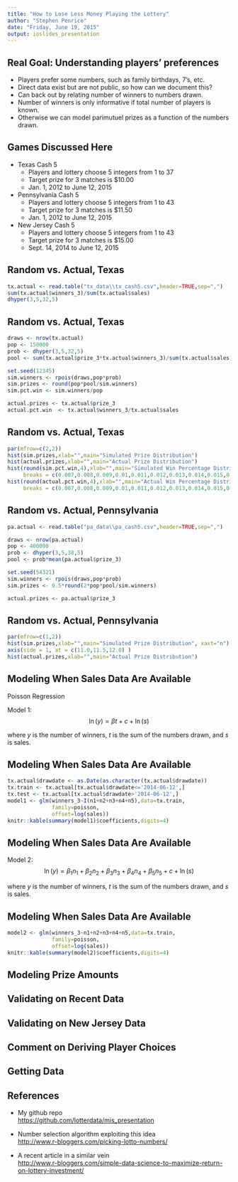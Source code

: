 ```yaml
---
title: "How to Lose Less Money Playing the Lottery"
author: "Stephen Penrice"
date: "Friday, June 19, 2015"
output: ioslides_presentation
---
```



## Real Goal: Understanding players' preferences

- Players prefer some numbers, such as family birthdays, 7's, etc.
- Direct data exist but are not public, so how can we document this? 
- Can back out by relating number of winners to numbers drawn.
- Number of winners is only informative if total number of players is known. 
- Otherwise we can model parimutuel prizes as a function of the numbers drawn.

## Games Discussed Here

* Texas Cash 5  
    + Players and lottery choose 5 integers from 1 to 37
    + Target prize for 3 matches is $10.00
    + Jan. 1, 2012 to June 12, 2015
* Pennsylvania Cash 5
    + Players and lottery choose 5 integers from 1 to 43
    + Target prize for 3 matches is $11.50
    + Jan. 1, 2012 to June 12, 2015
* New Jersey Cash 5  
    + Players and lottery choose 5 integers from 1 to 43
    + Target prize for 3 matches is $15.00 
    + Sept. 14, 2014 to June 12, 2015
  

## Random vs. Actual, Texas

```r
tx.actual <- read.table("tx_data\\tx_cash5.csv",header=TRUE,sep=",") 
sum(tx.actual$winners_3)/sum(tx.actual$sales)
dhyper(3,5,32,5)
```

## Random vs. Actual, Texas

```r
draws <- nrow(tx.actual)
pop <- 150000
prob <- dhyper(3,5,32,5)
pool <- sum(tx.actual$prize_3*tx.actual$winners_3)/sum(tx.actual$sales)

set.seed(12345)
sim.winners <- rpois(draws,pop*prob)
sim.prizes <- round(pop*pool/sim.winners)
sim.pct.win <- sim.winners/pop

actual.prizes <- tx.actual$prize_3
actual.pct.win  <- tx.actual$winners_3/tx.actual$sales
```

## Random vs. Actual, Texas

```r
par(mfrow=c(2,2))
hist(sim.prizes,xlab="",main="Simulated Prize Distribution")
hist(actual.prizes,xlab="",main="Actual Prize Distribution")
hist(round(sim.pct.win,4),xlab="",main="Simulated Win Percentage Distribution",
     breaks = c(0.007,0.008,0.009,0.01,0.011,0.012,0.013,0.014,0.015,0.016,0.017))
hist(round(actual.pct.win,4),xlab="",main="Actual Win Percentage Distribution",
     breaks = c(0.007,0.008,0.009,0.01,0.011,0.012,0.013,0.014,0.015,0.016,0.017))
```


## Random vs. Actual, Pennsylvania

```r
pa.actual <- read.table("pa_data\\pa_cash5.csv",header=TRUE,sep=",") 

draws <- nrow(pa.actual)
pop <- 400000
prob <- dhyper(3,5,38,5)
pool <- prob*mean(pa.actual$prize_3)

set.seed(54321)
sim.winners <- rpois(draws,pop*prob)
sim.prizes <- 0.5*round(2*pop*pool/sim.winners)

actual.prizes <- pa.actual$prize_3
```

## Random vs. Actual, Pennsylvania

```r
par(mfrow=c(1,2))
hist(sim.prizes,xlab="",main="Simulated Prize Distribution", xaxt="n")
axis(side = 1, at = c(11.0,11.5,12.0) )
hist(actual.prizes,xlab="",main="Actual Prize Distribution")
```


## Modeling When Sales Data Are Available

Poisson Regression  

Model 1:
$$ \ln(y) = \beta t + c +\ln(s)$$

where $y$ is the number of winners, $t$ is the sum of the numbers drawn, and $s$ is 
sales.

## Modeling When Sales Data Are Available

```r
tx.actual$drawdate <- as.Date(as.character(tx.actual$drawdate))
tx.train <- tx.actual[tx.actual$drawdate<='2014-06-12',]
tx.test <- tx.actual[tx.actual$drawdate>'2014-06-12',]
model1 <- glm(winners_3~I(n1+n2+n3+n4+n5),data=tx.train,
              family=poisson,
              offset=log(sales))
knitr::kable(summary(model1)$coefficients,digits=4)
```

## Modeling When Sales Data Are Available

Model 2:
$$ \ln(y) = \beta_1 n_1 + \beta_2 n_2 + \beta_3 n_3 + \beta_4 n_4 + \beta_5 n_5 + c +\ln(s)$$

where $y$ is the number of winners, $t$ is the sum of the numbers drawn, and $s$ is 
sales.

## Modeling When Sales Data Are Available

```r
model2 <- glm(winners_3~n1+n2+n3+n4+n5,data=tx.train,
              family=poisson,
              offset=log(sales))
knitr::kable(summary(model2)$coefficients,digits=4)
```

## Modeling Prize Amounts

## Validating on Recent Data

## Validating on New Jersey Data

## Comment on Deriving Player Choices

## Getting Data

## References

- My github repo   
<https://github.com/lotterdata/mis_presentation>  

- Number selection algorithm exploiting this idea  
<http://www.r-bloggers.com/picking-lotto-numbers/> 

- A recent article in a similar vein  
<http://www.r-bloggers.com/simple-data-science-to-maximize-return-on-lottery-investment/>

